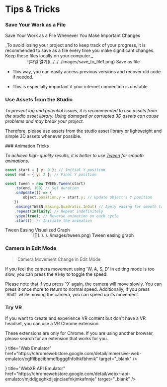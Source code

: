 
# Tips & Tricks

<Steps>

### Save Your Work as a File

Save Your Work as a File Whenever You Make Important Changes

<Callout type="error">
  _To avoid losing your project and to keep track of your progress, it is
  recommended to save as a file every time you make significant changes. Keep
  these files locally on your computer._
  <br />
  <center>![파일 열기](../../../images/save_to_file1.png) Save as file</center>
</Callout>

<Callout type="information">

- This way, you can easily access previous versions and recover old code if needed.

- This is especially important if your internet connection is unstable.

</Callout>

### Use Assets from the Studio

_To prevent lag and potential issues, it is recommended to use assets from the studio asset library. Using damaged or corrupted 3D assets can cause problems and may break your project._

<Callout>

Therefore, please use assets from the studio asset library or lightweight and simple 3D assets whenever possible.

</Callout>
### Animation Tricks

_To achieve high-quality results, it is better to use [Tween](https://sbcode.net/threejs/tween/) for smooth animations._

```js showLineNumbers filename="Animation"
const start = { y: 0 }; // Initial Y position
const end = { y: 2 }; // Final Y position

const tween = new TWEEN.Tween(start)
    .to(end, 100) // Set duration
    .onUpdate(() => {
        object.position.y = start.y; // Update object's Y position
    })
    .easing(TWEEN.Easing.Quadratic.InOut) // Apply easing for smooth transitions
    .repeat(Infinity) // Repeat indefinitely
    .yoyo(true); // Reverse animation on each cycle
    .start(); // Initiate the animation
```

<Callout type="info">
  Tween Easing Visualized Graph
  <br />
  <div style={{ textAlign: "center" }}>
    <center>![](../../../images/tween.png) Tween easing graph</center>
  </div>
</Callout>

### Camera in Edit Mode

> Camera Movement Change in Edit Mode

If you feel the camera movement using 'W, A, S, D' in editing mode is too slow, you can press the `9` key to toggle the speed.

<Callout type="warning">
  Please note that if you press `9` again, the camera will move slowly. You can
  press it once more to return to normal speed.
</Callout>

<Callout type="info">
  Additionally, if you press `Shift` while moving the camera, you can speed up
  its movement.
</Callout>

### Try VR

If you want to create and experience VR content but don't have a VR headset, you can use a VR Chrome extension.

<Callout type="warning">
  These extensions are only for Chrome. If you are using another browser, please
  search for an extension that works for you.
</Callout>

<Cards>
  <Cards.Card
    icon={
      <svg width="800px" height="800px" viewBox="0 -30.37 124.549 124.549" xmlns="http://www.w3.org/2000/svg">

<g transform="translate(-546.225 -61.849)">

<path
  d="M555.207,75.414v43.981a2.341,2.341,0,0,0,2.136,2.331l27.279,2.387A10.142,10.142,0,0,0,592.858,121l10.31-10.852a7.355,7.355,0,0,1,10.664,0L624.142,121a10.142,10.142,0,0,0,8.236,3.118l27.279-2.387a2.341,2.341,0,0,0,2.136-2.331V75.414a2.34,2.34,0,0,0-2.34-2.34H557.547A2.34,2.34,0,0,0,555.207,75.414Z"
  fill="none"
  stroke="#ff0000"
  stroke-linecap="round"
  stroke-linejoin="round"
  stroke-width="3"
/>

<path
  d="M661.793,74.487l-1.914-10.658a.584.584,0,0,0-.575-.48H557.7a.584.584,0,0,0-.575.48l-1.914,10.658"
  fill="none"
  stroke="#ff0000"
  stroke-linecap="round"
  stroke-linejoin="round"
  stroke-width="3"
/>

<circle
  cx="9.872"
  cy="9.872"
  r="9.872"
  transform="translate(567.818 105.37) rotate(-80.754)"
  fill="none"
  stroke="#ff0000"
  stroke-linecap="round"
  stroke-linejoin="round"
  stroke-width="3"
/>

<circle
  cx="9.872"
  cy="9.872"
  r="9.872"
  transform="translate(626.522 105.37) rotate(-80.754)"
  fill="none"
  stroke="#ff0000"
  stroke-linecap="round"
  stroke-linejoin="round"
  stroke-width="3"
/>

<path
  d="M.592,0H7.2a0,0,0,0,1,0,0V18.227a0,0,0,0,1,0,0H.592A.592.592,0,0,1,0,17.635V.592A.592.592,0,0,1,.592,0Z"
  transform="translate(548.004 87.341)"
  fill="none"
  stroke="#ff0000"
  stroke-linecap="round"
  stroke-linejoin="round"
  stroke-width="3"
/>

<path
  d="M555.207,82.249h-5.455a.7.7,0,0,0-.683.542L548,87.808"
  fill="none"
  stroke="#ff0000"
  stroke-linecap="round"
  stroke-linejoin="round"
  stroke-width="3"
/>

<path
  d="M.592,0H7.2a0,0,0,0,1,0,0V18.227a0,0,0,0,1,0,0H.592A.592.592,0,0,1,0,17.635V.592A.592.592,0,0,1,.592,0Z"
  transform="translate(668.996 105.568) rotate(180)"
  fill="none"
  stroke="#ff0000"
  stroke-linecap="round"
  stroke-linejoin="round"
  stroke-width="3"
/>

<path
  d="M661.793,82.249h5.454a.7.7,0,0,1,.684.542L669,87.808"
  fill="none"
  stroke="#ff0000"
  stroke-linecap="round"
  stroke-linejoin="round"
  stroke-width="3"
/>

</g>

</svg>
    }
    title="Web Emulator"
    href="https://chromewebstore.google.com/detail/immersive-web-emulator/cgffilbpcibhmcfbgggfhfolhkfbhmik"
    target="_blank"
  />
  <Cards.Card
    icon={
      <svg width="800px" height="800px" viewBox="0 -30.37 124.549 124.549" xmlns="http://www.w3.org/2000/svg">

<g transform="translate(-546.225 -61.849)">

<path
  d="M555.207,75.414v43.981a2.341,2.341,0,0,0,2.136,2.331l27.279,2.387A10.142,10.142,0,0,0,592.858,121l10.31-10.852a7.355,7.355,0,0,1,10.664,0L624.142,121a10.142,10.142,0,0,0,8.236,3.118l27.279-2.387a2.341,2.341,0,0,0,2.136-2.331V75.414a2.34,2.34,0,0,0-2.34-2.34H557.547A2.34,2.34,0,0,0,555.207,75.414Z"
  fill="none"
  stroke="#ff0000"
  stroke-linecap="round"
  stroke-linejoin="round"
  stroke-width="3"
/>

<path
  d="M661.793,74.487l-1.914-10.658a.584.584,0,0,0-.575-.48H557.7a.584.584,0,0,0-.575.48l-1.914,10.658"
  fill="none"
  stroke="#ff0000"
  stroke-linecap="round"
  stroke-linejoin="round"
  stroke-width="3"
/>

<circle
  cx="9.872"
  cy="9.872"
  r="9.872"
  transform="translate(567.818 105.37) rotate(-80.754)"
  fill="none"
  stroke="#ff0000"
  stroke-linecap="round"
  stroke-linejoin="round"
  stroke-width="3"
/>

<circle
  cx="9.872"
  cy="9.872"
  r="9.872"
  transform="translate(626.522 105.37) rotate(-80.754)"
  fill="none"
  stroke="#ff0000"
  stroke-linecap="round"
  stroke-linejoin="round"
  stroke-width="3"
/>

<path
  d="M.592,0H7.2a0,0,0,0,1,0,0V18.227a0,0,0,0,1,0,0H.592A.592.592,0,0,1,0,17.635V.592A.592.592,0,0,1,.592,0Z"
  transform="translate(548.004 87.341)"
  fill="none"
  stroke="#ff0000"
  stroke-linecap="round"
  stroke-linejoin="round"
  stroke-width="3"
/>

<path
  d="M555.207,82.249h-5.455a.7.7,0,0,0-.683.542L548,87.808"
  fill="none"
  stroke="#ff0000"
  stroke-linecap="round"
  stroke-linejoin="round"
  stroke-width="3"
/>

<path
  d="M.592,0H7.2a0,0,0,0,1,0,0V18.227a0,0,0,0,1,0,0H.592A.592.592,0,0,1,0,17.635V.592A.592.592,0,0,1,.592,0Z"
  transform="translate(668.996 105.568) rotate(180)"
  fill="none"
  stroke="#ff0000"
  stroke-linecap="round"
  stroke-linejoin="round"
  stroke-width="3"
/>

<path
  d="M661.793,82.249h5.454a.7.7,0,0,1,.684.542L669,87.808"
  fill="none"
  stroke="#ff0000"
  stroke-linecap="round"
  stroke-linejoin="round"
  stroke-width="3"
/>

</g>

</svg>
    }
    title="WebXR API Emulator"
    href="https://chromewebstore.google.com/detail/webxr-api-emulator/mjddjgeghkdijejnciaefnkjmkafnnje"
    target="_blank"
  />
</Cards>
</Steps>
